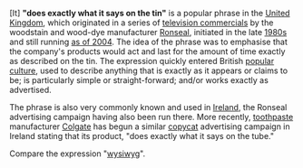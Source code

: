{{rfd}}

[It] '''"does exactly what it says on the tin"''' is a popular phrase in the [[United Kingdom]], which originated in a series of [[television commercials]] by the woodstain and wood-dye manufacturer [[Ronseal]], initiated in the late [[1980s]] and still running [[as of 2004]]. The idea of the phrase was to emphasise that the company's products would act and last for the amount of time exactly as described on the tin. The expression quickly entered British [[popular culture]], used to describe anything that is exactly as it appears or claims to be; is particularly simple or straight-forward; and/or works exactly as advertised.

The phrase is also very commonly known and used in [[Republic of Ireland|Ireland]], the Ronseal advertising campaign having also been run there. More recently, [[toothpaste]] manufacturer [[Colgate]] has begun a similar [[copycat]] advertising campaign in Ireland stating that its product, "does exactly what it says on the tube."

Compare the expression "[[wysiwyg]]".